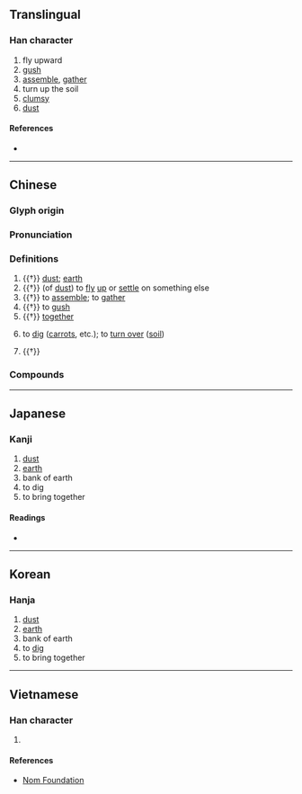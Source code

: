 {{character info/new}}
==Translingual==

===Han character===
{{Han char|rn=32|rad=土|as=04|sn=7|four=80104|canj=CSHG|ids=⿱分土}}

# fly upward
# [[gush]]
# [[assemble]], [[gather]]
# turn up the soil
# [[clumsy]]
# [[dust]]

====References====
* {{Han ref|kx=0225.090|dkj=04926|dj=0460.020|hdz=10424.040|uh=574C|ud=22348|bh=CAAC|bd=51884}}

----

==Chinese==
{{zh-forms}}

===Glyph origin===
{{Han etym}}

===Pronunciation===
{{zh-pron
|m=bèn
|c=ban6
|mc=y
|oc=y
|cat=n,v,a
}}

===Definitions===
{{zh-hanzi}}

# {{†}} [[dust]]; [[earth]]
# {{†}} (of [[dust]]) to [[fly]] [[up]] or [[settle]] on something else
# {{†}} to [[assemble]]; to [[gather]]
# {{†}} to [[gush]]
# {{†}} [[together]]
# {{lb|zh|dialectal}} to [[dig]] ([[carrot]]s, etc.); to [[turn over]] ([[soil]])
# {{†}} {{zh-alt-form|笨|[[dull]]; [[clumsy]]}}

===Compounds===
{{zh-der|坌鳥先飛|坌工|坌集}}

----

==Japanese==

===Kanji===
{{ja-kanji|grade=|rs=土04}}

# [[dust]]
# [[earth]]
# bank of earth
# to dig
# to bring together

====Readings====
* {{ja-readings|on=[[ほん]] (hon), [[ぼん]] (bon), [[ふん]] (fun)|kun=[[ちり]] (chiri), [[ならぶ]] (narabu), [[あつまる]] (atsumaru), [[わくさま]] (wakusama)}}

----

==Korean==

===Hanja===
{{ko-hanja|hangeul=분|rv=bun|mr=pun}}

# [[dust]]
# [[earth]]
# bank of earth
# to [[dig]]
# to bring together

----

==Vietnamese==

===Han character===
{{vi-hantu|[[bộn]]|rs=土04}}

# {{rfdef|vi|sort=土04}}

====References====
* [http://nomfoundation.org/common/nom_details.php?codepoint=574c Nom Foundation]